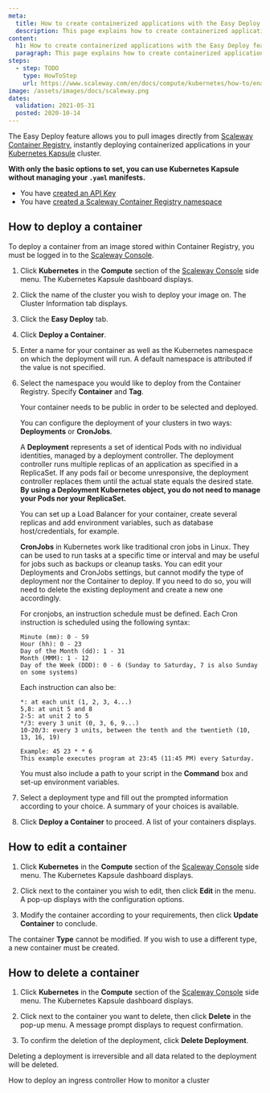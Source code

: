 ```yaml
---
meta:
  title: How to create containerized applications with the Easy Deploy feature
  description: This page explains how to create containerized applications with the Easy Deploy feature
content:
  h1: How to create containerized applications with the Easy Deploy feature
  paragraph: This page explains how to create containerized applications with the Easy Deploy feature
steps:
  - step: TODO
    type: HowToStep
    url: https://www.scaleway.com/en/docs/compute/kubernetes/how-to/enable-easy-deploy/
image: /assets/images/docs/scaleway.png
dates:
  validation: 2021-05-31
  posted: 2020-10-14
---
```



The Easy Deploy feature allows you to pull images directly from [Scaleway Container Registry](/compute/container-registry/concepts#container-registry), instantly deploying containerized applications in your [Kubernetes Kapsule](/compute/kubernetes/concepts#kubernetes-kapsule) cluster.

**With only the basic options to set, you can use Kubernetes Kapsule without managing your `.yaml` manifests.**

<Message type="requirement">

  - You have [created an API Key](/console/my-project/how-to/generate-api-key)
  - You have [created a Scaleway Container Registry namespace](/compute/container-registry/how-to/create-namespace)

</Message>

## How to deploy a container 

<Message type="note">

To deploy a container from an image stored within Container Registry, you must be logged in to the [Scaleway Console](https://console.scaleway.com/).

</Message>

1. Click **Kubernetes** in the **Compute** section of the [Scaleway Console](https://console.scaleway.com) side menu. The Kubernetes Kapsule dashboard displays.
  <Lightbox src="assets/scaleway-kubernetes-dashboard.png" alt="" />

2. Click the name of the cluster you wish to deploy your image on. The Cluster Information tab displays.
  <Lightbox src="assets/scaleway-cluster-information.png" alt="" />

3. Click the **Easy Deploy** tab.

4. Click **Deploy a Container**. 

5. Enter a name for your container as well as the Kubernetes namespace on which the deployment will run. A default namespace is attributed if the value is not specified.

6. Select the namespace you would like to deploy from the Container Registry. Specify **Container** and **Tag**.

    <Message type="note">

    Your container needs to be public in order to be selected and deployed.

    </Message>

    You can configure the deployment of your clusters in two ways: **Deployments** or **CronJobs**.

    A **Deployment** represents a set of identical Pods with no individual identities, managed by a deployment controller. The deployment controller runs multiple replicas of an application as specified in a ReplicaSet. If any pods fail or become unresponsive, the deployment controller replaces them until the actual state equals the desired state. **By using a Deployment Kubernetes object, you do not need to manage your Pods nor your ReplicaSet.**

    You can set up a Load Balancer for your container, create several replicas and add environment variables, such as database host/credentials, for example. 

    **CronJobs** in Kubernetes work like traditional cron jobs in Linux. They can be used to run tasks at a specific time or interval and may be useful for jobs such as backups or cleanup tasks. You can edit your Deployments and CronJobs settings, but cannot modify the type of deployment nor the Container to deploy. If you need to do so, you will need to delete the existing deployment and create a new one accordingly.

    For cronjobs, an instruction schedule must be defined. Each Cron instruction is scheduled using the following syntax:
    ```
    Minute (mm): 0 - 59
    Hour (hh): 0 - 23
    Day of the Month (dd): 1 - 31
    Month (MMM): 1 - 12
    Day of the Week (DDD): 0 - 6 (Sunday to Saturday, 7 is also Sunday on some systems)
    ```
    Each instruction can also be:
    ```
    *: at each unit (1, 2, 3, 4...)
    5,8: at unit 5 and 8
    2-5: at unit 2 to 5
    */3: every 3 unit (0, 3, 6, 9...)
    10-20/3: every 3 units, between the tenth and the twentieth (10, 13, 16, 19)
    
    Example: 45 23 * * 6
    This example executes program at 23:45 (11:45 PM) every Saturday.
    ``` 
    You must also include a path to your script in the **Command** box and set-up environment variables. 

7. Select a deployment type and fill out the prompted information according to your choice. A summary of your choices is available.

8. Click **Deploy a Container** to proceed. A list of your containers displays. 

## How to edit a container

1. Click **Kubernetes** in the **Compute** section of the [Scaleway Console](https://console.scaleway.com) side menu. The Kubernetes Kapsule dashboard displays.

2. Click <Icon name="edit" /> next to the container you wish to edit, then click **Edit** in the menu. A pop-up displays with the configuration options. 

3. Modify the container according to your requirements, then click **Update Container** to conclude. 
<Lightbox src="assets/scaleway-update-container.png" alt="" />

<Message type="note">

The container **Type** cannot be modified. If you wish to use a different type, a new container must be created. 

</Message>

## How to delete a container

1. Click **Kubernetes** in the **Compute** section of the [Scaleway Console](https://console.scaleway.com) side menu. The Kubernetes Kapsule dashboard displays.

2. Click <Icon name="edit" /> next to the container you want to delete, then click **Delete** in the pop-up menu. A message prompt displays to request confirmation.

3. To confirm the deletion of the deployment, click **Delete Deployment**.

<Message type="important">

Deleting a deployment is irreversible and all data related to the deployment will be deleted. 

</Message>

<Navigation title="See Also">
  <PreviousButton to="/compute/kubernetes/how-to/deploy-ingress-controller/">How to deploy an ingress controller</PreviousButton>
  <NextButton to="/compute/kubernetes/how-to/monitor-cluster/">How to monitor a cluster</NextButton>
</Navigation>
